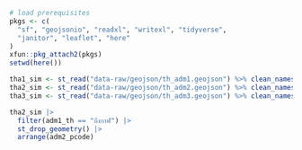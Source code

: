 ```r
# load prerequisites
pkgs <- c(
  "sf", "geojsonio", "readxl", "writexl", "tidyverse", 
  "janitor", "leaflet", "here"
)
xfun::pkg_attach2(pkgs)
setwd(here())
```

```r
tha1_sim <- st_read("data-raw/geojson/th_adm1.geojson") %>% clean_names()
tha2_sim <- st_read("data-raw/geojson/th_adm2.geojson") %>% clean_names()
tha3_sim <- st_read("data-raw/geojson/th_adm3.geojson") %>% clean_names()
```

```r
tha2_sim |>
  filter(adm1_th == "บึงกาฬ") |>
  st_drop_geometry() |>
  arrange(adm2_pcode)
```